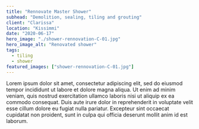 ```yaml
---
title: "Rennovate Master Shower"
subhead: "Demolition, sealing, tiling and grouting"
client: "Clarissa"
location: "Kissimmi"
date: "2020-06-17"
hero_image: "./shower-rennovation-C-01.jpg"
hero_image_alt: "Renovated shower"
tags:
  - tiling
  - shower
featured_images: ["shower-rennovation-C-01.jpg"]
---
```


Lorem ipsum dolor sit amet, consectetur adipiscing elit, sed do eiusmod tempor incididunt ut labore et dolore magna aliqua. Ut enim ad minim veniam, quis nostrud exercitation ullamco laboris nisi ut aliquip ex ea commodo consequat. Duis aute irure dolor in reprehenderit in voluptate velit esse cillum dolore eu fugiat nulla pariatur. Excepteur sint occaecat cupidatat non proident, sunt in culpa qui officia deserunt mollit anim id est laborum.
